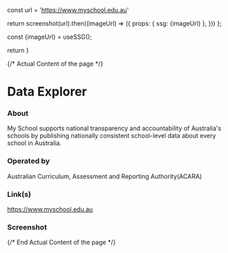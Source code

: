
const url = 'https://www.myschool.edu.au'

return screenshot(url).then((imageUrl) => ({
props: { ssg: {imageUrl} },
}))
};

const {imageUrl} = useSSG();

return <ScreenshotImage imageUrl={imageUrl}/>
}

{/* Actual Content of the page */}

# Data Explorer

### About

My School supports national transparency and accountability of Australia's schools by publishing nationally consistent school-level data about every school in Australia.

### Operated by

Australian Curriculum, Assessment and Reporting Authority(ACARA)

### Link(s)

https://www.myschool.edu.au

### Screenshot

<Screenshot />

{/* End Actual Content of the page */}
